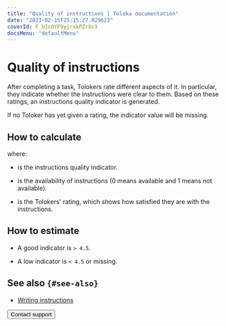 ```yaml
---
title: "Quality of instructions | Toloka documentation"
date: "2023-02-15T15:15:27.929623"
coverId: F_bIcOYF9yjrxkPZrXc3
docsMenu: "defaultMenu"
---
```



# Quality of instructions

After completing a task, Tolokers rate different aspects of it. In particular, they indicate whether the instructions were clear to them. Based on these ratings, an instructions quality indicator is generated.

<Note mode="note" title="Note">

If no Toloker has yet given a rating, the indicator value will be missing.

</Note>

## How to calculate

<Formula withoutContainer={true} content="$Q_{i} = {H_{i}}\times{CSI}$"/>

where:

- <Formula withoutContainer={true} content="$Q_{i}$"/> is the instructions quality indicator.

- <Formula withoutContainer={true} content="$H_{i}$"/> is the availability of instructions (0 means available and 1 means not available).

- <Formula withoutContainer={true} content="$CSI$"/> is the Tolokers' rating, which shows how satisfied they are with the instructions.

## How to estimate

- A good indicator is `> 4.5`.

- A low indicator is `< 4.5` or missing.

## See also `{#see-also}`

- [Writing instructions](/docs/guide/instruction)

<Button view="defaultInverse" size="l" type="link" url="/docs/guide/troubleshooting/support?form-source=guide-efficiency-metrics-instruction-quality">Contact support</Button>
